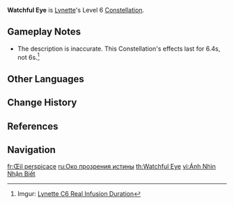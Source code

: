 {{Constellation Infobox
|image         = Constellation Watchful Eye.png
|character     = Lynette
|level         = 6
|description   = When Lynette uses [[Enigmatic Feint]]'s Enigma Thrust, she will gain an [[Elemental Infusion|{{Color|Anemo Infusion}}]] and 20% {{Color|Anemo DMG Bonus}} for 6s.
|scale_att1    = 
|utility1      = Elemental Infusion
|utility2      = Anemo DMG Bonus
}}
'''Watchful Eye''' is [[Lynette]]'s Level 6 [[Constellation]].

==Gameplay Notes==
* The description is inaccurate. This Constellation's effects last for 6.4s, not 6s.<ref>Imgur: [https://imgur.com/a/QsbgEkv Lynette C6 Real Infusion Duration]</ref>

==Other Languages==
{{Other Languages
|en      = Watchful Eye
|zhs     = 示辨真意的眼
|zhs_rm  = Shìbiàn Zhēnyì de Yǎn
|zht     = 示辨真意的眼
|zht_rm  = Shìbiàn Zhēnyì de Yǎn
|zh_tl   = Eye of Truth Discernment
|ja      = 真意看破の双眸
|ja_rm   = Shin'i Kanpa no Soubou
|ja_tl   = Eyes of Truth Discernment
|ko      = 진심을 꿰뚫는 눈
|ko_rm   = 
|ko_tl   = 
|es      = El ojo de la verdad
|es_tl   = The Eye of Truth
|fr      = Œil perspicace
|fr_tl   = Insightful Eye
|ru      = Око прозрения истины
|ru_tl   = Eye of Truth Insight
|th      = Watchful Eye
|vi      = Ánh Nhìn Nhận Biết
|vi_tl   = 
|de      = Enthüllende Einsicht
|de_tl   = Revealing Insight
|id      = Watchful Eye
|pt      = Olho da Verdade
|pt_tl   = 
|tr      = Gözüm Üzerinde
|tr_tl   = Ive Got My Eye On You
|it      = Occhio vigile
|it_tl   = Watchful Eye
}}

==Change History==
{{Change History|4.0}}

==References==
{{Reflist}}

==Navigation==
{{Talent Navbox|Lynette}}

[[fr:Œil perspicace]]
[[ru:Око прозрения истины]]
[[th:Watchful Eye]]
[[vi:Ánh Nhìn Nhận Biết]]